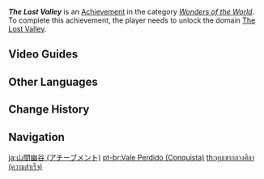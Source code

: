 {{Achievement Infobox
|title        = The Lost Valley
|id           = 81199
|order id     = 1185
|category     = Wonders of the World
|description  = Unlock [[The Lost Valley]].
|requirements = 
|primogems    = 5
|tracking     = 
|hidden       = 1
|topic        = Domains
|type         = Exploration
}}
'''''The Lost Valley''''' is an [[Achievement]] in the category ''[[Wonders of the World]]''. To complete this achievement, the player needs to unlock the domain [[The Lost Valley]].
<!--
==Trivia==
-->
==Video Guides==
{{EVT
|video1   = https://youtu.be/YdoSfx1Yewk
|caption1 = How to Unlock The Lost Valley domain at Fuao Vale Chasm
}}

==Other Languages==
{{Other Languages|The Lost Valley}}

==Change History==
{{Change History|2.6}}
<!--
==References==
{{Reflist}}
-->
==Navigation==
{{Achievement Navbox|Wonders of the World|Exploration}}

[[ja:山間幽谷 (アチーブメント)]]
[[pt-br:Vale Perdido (Conquista)]]
[[th:หุบเขากลางศิลา (ความสำเร็จ)]]